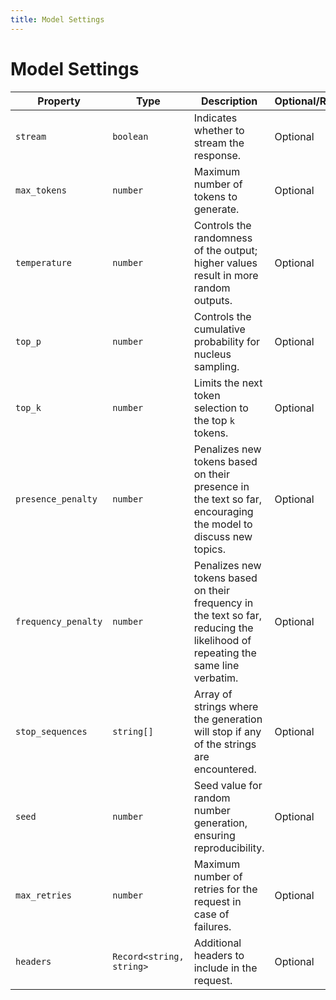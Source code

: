 ```yaml
---
title: Model Settings
---
```


# Model Settings

| Property            | Type                     | Description                                                                                                                                                                                                                 | Optional/Required |
|---------------------|--------------------------|-----------------------------------------------------------------------------------------------------------------------------------------------------------------------------------------------------------------------------|-------------------|
| `stream`            | `boolean`                | Indicates whether to stream the response.                                                                                                                                                                                   | Optional          |
| `max_tokens`        | `number`                 | Maximum number of tokens to generate.                                                                                                                                                                                       | Optional          |
| `temperature`       | `number`                 | Controls the randomness of the output; higher values result in more random outputs.                                                                                                                                         | Optional          |
| `top_p`             | `number`                 | Controls the cumulative probability for nucleus sampling.                                                                                                                                                                   | Optional          |
| `top_k`             | `number`                 | Limits the next token selection to the top `k` tokens.                                                                                                                                                                      | Optional          |
| `presence_penalty`  | `number`                 | Penalizes new tokens based on their presence in the text so far, encouraging the model to discuss new topics.                                                                                                               | Optional          |
| `frequency_penalty` | `number`                 | Penalizes new tokens based on their frequency in the text so far, reducing the likelihood of repeating the same line verbatim.                                                                                              | Optional          |
| `stop_sequences`    | `string[]`               | Array of strings where the generation will stop if any of the strings are encountered.                                                                                                                                      | Optional          |
| `seed`              | `number`                 | Seed value for random number generation, ensuring reproducibility.                                                                                                                                                          | Optional          |
| `max_retries`       | `number`                 | Maximum number of retries for the request in case of failures.                                                                                                                                                              | Optional          |
| `headers`           | `Record<string, string>` | Additional headers to include in the request.                                                                                                                                                                               | Optional          |